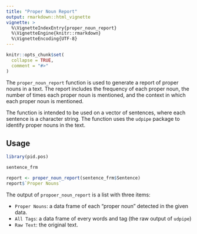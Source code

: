 ```yaml
---
title: "Proper Noun Report"
output: rmarkdown::html_vignette
vignette: >
  %\VignetteIndexEntry{proper_noun_report}
  %\VignetteEngine{knitr::rmarkdown}
  %\VignetteEncoding{UTF-8}
---
```


```r
knitr::opts_chunk$set(
  collapse = TRUE,
  comment = "#>"
)
```

The `proper_noun_report` function is used to generate a report of proper nouns in a text. The report includes the frequency of each proper noun, the number of times each proper noun is mentioned, and the context in which each proper noun is mentioned.

The function is intended to be used on a vector of sentences, where each sentence is a character string. The function uses the `udpipe` package to identify proper nouns in the text.

## Usage

```r
library(pid.pos)

sentence_frm

report <- proper_noun_report(sentence_frm$Sentence)
report$`Proper Nouns`
```

The output of `propoer_noun_report` is a list with three items:

* `Proper Nouns`: a data frame of each "proper noun" detected in the given data.
* `All Tags`: a data frame of every words and tag (the raw output of `udpipe`)
* `Raw Text`: the original text.






